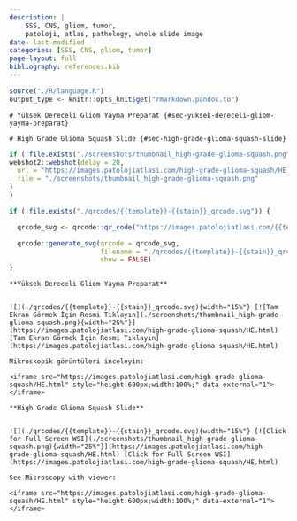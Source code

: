 ```yaml
---
description: |
    SSS, CNS, gliom, tumor,
    patoloji, atlas, pathology, whole slide image
date: last-modified
categories: [SSS, CNS, gliom, tumor]
page-layout: full
bibliography: references.bib
---
```


```r
source("./R/language.R")
output_type <- knitr::opts_knit$get("rmarkdown.pandoc.to")
```

```asis
# Yüksek Dereceli Gliom Yayma Preparat {#sec-yuksek-dereceli-gliom-yayma-preparat}
```

```asis
# High Grade Glioma Squash Slide {#sec-high-grade-glioma-squash-slide}
```

```r
if (!file.exists("./screenshots/thumbnail_high-grade-glioma-squash.png")) {
webshot2::webshot(delay = 20,
  url = "https://images.patolojiatlasi.com/high-grade-glioma-squash/HE.html",
  file = "./screenshots/thumbnail_high-grade-glioma-squash.png"
)
}
```

```r
if (!file.exists("./qrcodes/{{template}}-{{stain}}_qrcode.svg")) {

  qrcode_svg <- qrcode::qr_code("https://images.patolojiatlasi.com/{{template}}/{{stain}}.html")

  qrcode::generate_svg(qrcode = qrcode_svg,
                       filename = "./qrcodes/{{template}}-{{stain}}_qrcode.svg",
                       show = FALSE)
}
```


```asis

**Yüksek Dereceli Gliom Yayma Preparat**


![](./qrcodes/{{template}}-{{stain}}_qrcode.svg){width="15%"} [![Tam Ekran Görmek İçin Resmi Tıklayın](./screenshots/thumbnail_high-grade-glioma-squash.png){width="25%"}](https://images.patolojiatlasi.com/high-grade-glioma-squash/HE.html) [Tam Ekran Görmek İçin Resmi Tıklayın](https://images.patolojiatlasi.com/high-grade-glioma-squash/HE.html)

```


```asis

Mikroskopik görüntüleri inceleyin:

<iframe src="https://images.patolojiatlasi.com/high-grade-glioma-squash/HE.html" style="height:600px;width:100%;" data-external="1"></iframe>

```

```asis

**High Grade Glioma Squash Slide**


![](./qrcodes/{{template}}-{{stain}}_qrcode.svg){width="15%"} [![Click for Full Screen WSI](./screenshots/thumbnail_high-grade-glioma-squash.png){width="25%"}](https://images.patolojiatlasi.com/high-grade-glioma-squash/HE.html) [Click for Full Screen WSI](https://images.patolojiatlasi.com/high-grade-glioma-squash/HE.html)

```

```asis

See Microscopy with viewer: 

<iframe src="https://images.patolojiatlasi.com/high-grade-glioma-squash/HE.html" style="height:600px;width:100%;" data-external="1"></iframe>

```
